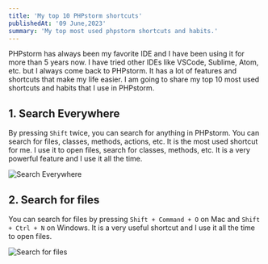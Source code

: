 ```yaml
---
title: 'My top 10 PHPstorm shortcuts'
publishedAt: '09 June,2023'
summary: 'My top most used phpstorm shortcuts and habits.'
---
```


PHPstorm has always been my favorite IDE and I have been using it for more than 5 years now. I have tried other IDEs like VSCode, Sublime, Atom, etc. but I always come back to PHPstorm. It has a lot of features and shortcuts that make my life easier. I am going to share my top 10 most used shortcuts and habits that I use in PHPstorm.


## 1. Search Everywhere
By pressing `Shift` twice, you can search for anything in PHPstorm. You can search for files, classes, methods, actions, etc. It is the most used shortcut for me. I use it to open files, search for classes, methods, etc. It is a very powerful feature and I use it all the time.

![Search Everywhere](./images/search-everywhere.png)

## 2. Search for files
You can search for files by pressing `Shift + Command + O` on Mac and `Shift + Ctrl + N` on Windows. It is a very useful shortcut and I use it all the time to open files.

![Search for files](./images/search-for-files.png)

